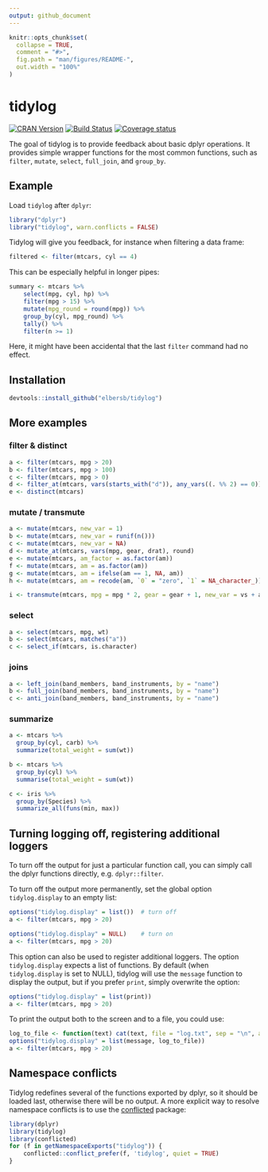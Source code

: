 ```yaml
---
output: github_document
---
```


<!-- README.md is generated from README.Rmd. Please edit that file -->

```r
knitr::opts_chunk$set(
  collapse = TRUE,
  comment = "#>",
  fig.path = "man/figures/README-",
  out.width = "100%"
)
```
# tidylog

[![CRAN Version](https://www.r-pkg.org/badges/version/tidylog)](https://CRAN.R-project.org/package=tidylog)
[![Build Status](https://travis-ci.org/elbersb/tidylog.svg?branch=master)](https://travis-ci.org/elbersb/tidylog)
[![Coverage status](https://codecov.io/gh/elbersb/tidylog/branch/master/graph/badge.svg)](https://codecov.io/github/elbersb/tidylog?branch=master)

The goal of tidylog is to provide feedback about basic dplyr operations. It provides simple wrapper functions for the most common functions, such as `filter`, `mutate`, `select`, `full_join`, and `group_by`.

## Example

Load `tidylog` after `dplyr`:

```r
library("dplyr")
library("tidylog", warn.conflicts = FALSE)
```

Tidylog will give you feedback, for instance when filtering a data frame:

```r
filtered <- filter(mtcars, cyl == 4)
```

This can be especially helpful in longer pipes:

```r
summary <- mtcars %>%
    select(mpg, cyl, hp) %>%
    filter(mpg > 15) %>%
    mutate(mpg_round = round(mpg)) %>%
    group_by(cyl, mpg_round) %>%
    tally() %>%
    filter(n >= 1)
```
Here, it might have been accidental that the last `filter` command had no effect.

## Installation

``` r
devtools::install_github("elbersb/tidylog")
```

## More examples

### filter & distinct

```r
a <- filter(mtcars, mpg > 20)
b <- filter(mtcars, mpg > 100)
c <- filter(mtcars, mpg > 0)
d <- filter_at(mtcars, vars(starts_with("d")), any_vars((. %% 2) == 0))
e <- distinct(mtcars)
```

### mutate / transmute

```r
a <- mutate(mtcars, new_var = 1)
b <- mutate(mtcars, new_var = runif(n()))
c <- mutate(mtcars, new_var = NA)
d <- mutate_at(mtcars, vars(mpg, gear, drat), round)
e <- mutate(mtcars, am_factor = as.factor(am))
f <- mutate(mtcars, am = as.factor(am))
g <- mutate(mtcars, am = ifelse(am == 1, NA, am))
h <- mutate(mtcars, am = recode(am, `0` = "zero", `1` = NA_character_))

i <- transmute(mtcars, mpg = mpg * 2, gear = gear + 1, new_var = vs + am)
```

### select

```r
a <- select(mtcars, mpg, wt)
b <- select(mtcars, matches("a"))
c <- select_if(mtcars, is.character)
```

### joins

```r
a <- left_join(band_members, band_instruments, by = "name")
b <- full_join(band_members, band_instruments, by = "name")
c <- anti_join(band_members, band_instruments, by = "name")
```

### summarize

```r
a <- mtcars %>%
  group_by(cyl, carb) %>%
  summarize(total_weight = sum(wt))

b <- mtcars %>%
  group_by(cyl) %>%
  summarise(total_weight = sum(wt))

c <- iris %>%
  group_by(Species) %>%
  summarize_all(funs(min, max))
```

## Turning logging off, registering additional loggers

To turn off the output for just a particular function call, you can simply call the dplyr functions
directly, e.g. `dplyr::filter`.

To turn off the output more permanently, set the global option `tidylog.display` to an empty list:

```r
options("tidylog.display" = list())  # turn off
a <- filter(mtcars, mpg > 20)

options("tidylog.display" = NULL)    # turn on
a <- filter(mtcars, mpg > 20)
```

This option can also be used to register additional loggers. The option `tidylog.display` expects
a list of functions. By default (when `tidylog.display` is set to NULL), tidylog
will use the `message` function to display the output, but if you prefer `print`,
simply overwrite the option:

```r
options("tidylog.display" = list(print))
a <- filter(mtcars, mpg > 20)
```

To print the output both to the screen and to a file, you could use:

```r
log_to_file <- function(text) cat(text, file = "log.txt", sep = "\n", append = TRUE)
options("tidylog.display" = list(message, log_to_file))
a <- filter(mtcars, mpg > 20)
```

## Namespace conflicts

Tidylog redefines several of the functions exported by dplyr, so it should be loaded last, otherwise there will be no output. A more explicit way to resolve namespace conflicts is to use the [conflicted](https://CRAN.R-project.org/package=conflicted) package:

``` r
library(dplyr)
library(tidylog)
library(conflicted)
for (f in getNamespaceExports("tidylog")) {
    conflicted::conflict_prefer(f, 'tidylog', quiet = TRUE)
}
```
